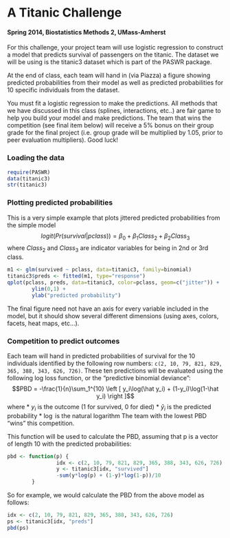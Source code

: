A Titanic Challenge 
========================================================
#### Spring 2014, Biostatistics Methods 2, UMass-Amherst

For this challenge, your project team will use logistic regression to construct a model that predicts survival of passengers on the titanic.  The dataset we will be using is the titanic3 dataset which is part of the PASWR package.

At the end of class, each team will hand in (via Piazza) a figure showing predicted probabilities from their model as well as predicted probabilities for 10 specific individuals from the dataset. 

You must fit a logistic regression to make the predictions. All methods that we have discussed in this class (splines, interactions, etc..) are fair game to help you build your model and make predictions. The team that wins the competition (see final item below) will receive a 5% bonus on their group grade for the final project (i.e. group grade will be multiplied by 1.05, prior to peer evaluation multipliers). Good luck!

### Loading the data
```r
require(PASWR)
data(titanic3)
str(titanic3)
```


### Plotting predicted probabilities
This is a very simple example that plots jittered predicted probabilities from the simple model
$$logit(Pr(survival|pclass)) = \beta_0 + \beta_1 Class_2 + \beta_2 Class_3 $$
where $Class_2$ and $Class_3$ are indicator variables for being in 2nd or 3rd class.
```r
m1 <- glm(survived ~ pclass, data=titanic3, family=binomial)
titanic3$preds <- fitted(m1, type="response")
qplot(pclass, preds, data=titanic3, color=pclass, geom=c("jitter")) + 
        ylim(0,1) +
        ylab("predicted probability")
```

The final figure need not have an axis for every variable included in the model, but it should show several different dimensions (using axes, colors, facets, heat maps, etc...).

### Competition to predict outcomes
Each team will hand in predicted probabilities of survival for the 10 individuals identified by the following row numbers: `c(2, 10, 79, 821, 829, 365, 388, 343, 626, 726)`. These ten predictions will be evaluated using the following log loss function, or the "predictive binomial deviance":
$$PBD = -\frac{1}{n}\sum_1^{10} \left [ y_i\log(\hat y_i) + (1-y_i)\log(1-\hat y_i) \right ]$$
where
* $y_i$ is the outcome (1 for survived, 0 for died)
* $\hat y_i$ is the predicted probability
* $\log$ is the natural logarithm 
The team with the lowest PBD "wins" this competition.

This function will be used to calculate the PBD, assuming that p is a vector of length 10 with the predicted probabilities:
```r
pbd <- function(p) {
                idx <- c(2, 10, 79, 821, 829, 365, 388, 343, 626, 726)
                y <- titanic3[idx, "survived"]
                -sum(y*log(p) + (1-y)*log(1-p))/10 
        }
```

So for example, we would calculate the PBD from the above model as follows:
```r
idx <- c(2, 10, 79, 821, 829, 365, 388, 343, 626, 726)
ps <- titanic3[idx, "preds"]
pbd(ps)
```

